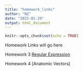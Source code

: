 ```yaml
---
title: "homework_links"
author: "NZ"
date: "2025-01-29"
output: html_document
---
```


```r
knitr::opts_chunk$set(echo = TRUE)
```

Homework Links will go here


Homework 3 [Regular Expression](HW3.html)



Homework 4 [Anatomic Vectors]
